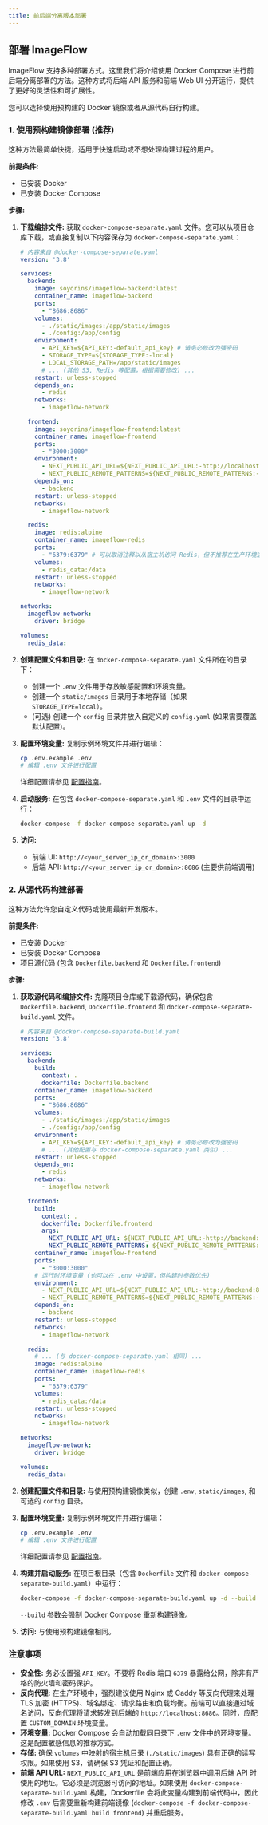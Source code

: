 ```yaml
---
title: 前后端分离版本部署
---
```


## 部署 ImageFlow

ImageFlow 支持多种部署方式。这里我们将介绍使用 Docker Compose 进行前后端分离部署的方法。这种方式将后端 API 服务和前端 Web UI 分开运行，提供了更好的灵活性和可扩展性。

您可以选择使用预构建的 Docker 镜像或者从源代码自行构建。

### 1. 使用预构建镜像部署 (推荐)

这种方法最简单快捷，适用于快速启动或不想处理构建过程的用户。

**前提条件:**

*   已安装 Docker
*   已安装 Docker Compose

**步骤:**

1.  **下载编排文件:** 获取 `docker-compose-separate.yaml` 文件。您可以从项目仓库下载，或直接复制以下内容保存为 `docker-compose-separate.yaml`：
    ```yaml
    # 内容来自 @docker-compose-separate.yaml
    version: '3.8'

    services:
      backend:
        image: soyorins/imageflow-backend:latest
        container_name: imageflow-backend
        ports:
          - "8686:8686"
        volumes:
          - ./static/images:/app/static/images
          - ./config:/app/config
        environment:
          - API_KEY=${API_KEY:-default_api_key} # 请务必修改为强密码
          - STORAGE_TYPE=${STORAGE_TYPE:-local}
          - LOCAL_STORAGE_PATH=/app/static/images
          # ... (其他 S3, Redis 等配置，根据需要修改) ...
        restart: unless-stopped
        depends_on:
          - redis
        networks:
          - imageflow-network

      frontend:
        image: soyorins/imageflow-frontend:latest
        container_name: imageflow-frontend
        ports:
          - "3000:3000"
        environment:
          - NEXT_PUBLIC_API_URL=${NEXT_PUBLIC_API_URL:-http://localhost:8686}
          - NEXT_PUBLIC_REMOTE_PATTERNS=${NEXT_PUBLIC_REMOTE_PATTERNS:-localhost:8686}
        depends_on:
          - backend
        restart: unless-stopped
        networks:
          - imageflow-network

      redis:
        image: redis:alpine
        container_name: imageflow-redis
        ports:
          - "6379:6379" # 可以取消注释以从宿主机访问 Redis，但不推荐在生产环境这样做
        volumes:
          - redis_data:/data
        restart: unless-stopped
        networks:
          - imageflow-network

    networks:
      imageflow-network:
        driver: bridge

    volumes:
      redis_data:
    ```

2.  **创建配置文件和目录:** 在 `docker-compose-separate.yaml` 文件所在的目录下：
    *   创建一个 `.env` 文件用于存放敏感配置和环境变量。
    *   创建一个 `static/images` 目录用于本地存储（如果 `STORAGE_TYPE=local`）。
    *   (可选) 创建一个 `config` 目录并放入自定义的 `config.yaml` (如果需要覆盖默认配置)。

3.  **配置环境变量:**
    复制示例环境文件并进行编辑：
    ```bash
    cp .env.example .env
    # 编辑 .env 文件进行配置
    ```
    详细配置请参见 [配置指南](./configuration)。
4.  **启动服务:** 在包含 `docker-compose-separate.yaml` 和 `.env` 文件的目录中运行：
    ```bash
    docker-compose -f docker-compose-separate.yaml up -d
    ```

5.  **访问:**
    *   前端 UI: `http://<your_server_ip_or_domain>:3000`
    *   后端 API: `http://<your_server_ip_or_domain>:8686` (主要供前端调用)

### 2. 从源代码构建部署

这种方法允许您自定义代码或使用最新开发版本。

**前提条件:**

*   已安装 Docker
*   已安装 Docker Compose
*   项目源代码 (包含 `Dockerfile.backend` 和 `Dockerfile.frontend`)

**步骤:**

1.  **获取源代码和编排文件:** 克隆项目仓库或下载源代码，确保包含 `Dockerfile.backend`, `Dockerfile.frontend` 和 `docker-compose-separate-build.yaml` 文件。
    ```yaml
    # 内容来自 @docker-compose-separate-build.yaml
    version: '3.8'

    services:
      backend:
        build:
          context: .
          dockerfile: Dockerfile.backend
        container_name: imageflow-backend
        ports:
          - "8686:8686"
        volumes:
          - ./static/images:/app/static/images
          - ./config:/app/config
        environment:
          - API_KEY=${API_KEY:-default_api_key} # 请务必修改为强密码
          # ... (其他配置与 docker-compose-separate.yaml 类似) ...
        restart: unless-stopped
        depends_on:
          - redis
        networks:
          - imageflow-network

      frontend:
        build:
          context: .
          dockerfile: Dockerfile.frontend
          args:
            NEXT_PUBLIC_API_URL: ${NEXT_PUBLIC_API_URL:-http://backend:8686}
            NEXT_PUBLIC_REMOTE_PATTERNS: ${NEXT_PUBLIC_REMOTE_PATTERNS:-backend:8686}
        container_name: imageflow-frontend
        ports:
          - "3000:3000"
        # 运行时环境变量 (也可以在 .env 中设置，但构建时参数优先)
        environment:
          - NEXT_PUBLIC_API_URL=${NEXT_PUBLIC_API_URL:-http://backend:8686}
          - NEXT_PUBLIC_REMOTE_PATTERNS=${NEXT_PUBLIC_REMOTE_PATTERNS:-backend:8686}
        depends_on:
          - backend
        restart: unless-stopped
        networks:
          - imageflow-network

      redis:
        # ... (与 docker-compose-separate.yaml 相同) ...
        image: redis:alpine
        container_name: imageflow-redis
        ports:
          - "6379:6379"
        volumes:
          - redis_data:/data
        restart: unless-stopped
        networks:
          - imageflow-network

    networks:
      imageflow-network:
        driver: bridge

    volumes:
      redis_data:
    ```

2.  **创建配置文件和目录:** 与使用预构建镜像类似，创建 `.env`, `static/images`, 和可选的 `config` 目录。

3.  **配置环境变量:**
    复制示例环境文件并进行编辑：
    ```bash
    cp .env.example .env
    # 编辑 .env 文件进行配置
    ```
    详细配置请参见 [配置指南](./configuration)。

4.  **构建并启动服务:** 在项目根目录（包含 `Dockerfile` 文件和 `docker-compose-separate-build.yaml`）中运行：
    ```bash
    docker-compose -f docker-compose-separate-build.yaml up -d --build
    ```
    `--build` 参数会强制 Docker Compose 重新构建镜像。

5.  **访问:** 与使用预构建镜像相同。


### 注意事项

*   **安全性:** 务必设置强 `API_KEY`。不要将 Redis 端口 `6379` 暴露给公网，除非有严格的防火墙和密码保护。
*   **反向代理:** 在生产环境中，强烈建议使用 Nginx 或 Caddy 等反向代理来处理 TLS 加密 (HTTPS)、域名绑定、请求路由和负载均衡。前端可以直接通过域名访问，反向代理将请求转发到后端的 `http://localhost:8686`。同时，应配置 `CUSTOM_DOMAIN` 环境变量。
*   **环境变量:** Docker Compose 会自动加载同目录下 `.env` 文件中的环境变量。这是配置敏感信息的推荐方式。
*   **存储:** 确保 `volumes` 中映射的宿主机目录 (`./static/images`) 具有正确的读写权限。如果使用 S3，请确保 S3 凭证和配置正确。
*   **前端 API URL:** `NEXT_PUBLIC_API_URL` 是前端应用在浏览器中调用后端 API 时使用的地址。它必须是浏览器可访问的地址。如果使用 `docker-compose-separate-build.yaml` 构建，Dockerfile 会将此变量构建到前端代码中，因此修改 `.env` 后需要重新构建前端镜像 (`docker-compose -f docker-compose-separate-build.yaml build frontend`) 并重启服务。

